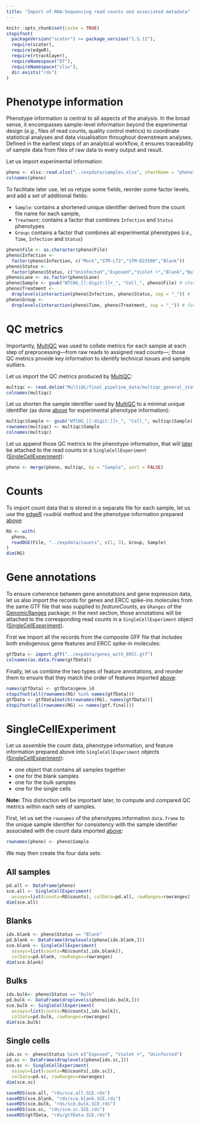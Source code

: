 ```yaml
---
title: "Import of RNA-Sequencing read counts and associated metadata"
---
```


<!-- Enable caching -->
```r
knitr::opts_chunk$set(cache = TRUE)
stopifnot(
  packageVersion("scater") >= package_version("1.5.12"),
  require(scater),
  require(edgeR),
  require(rtracklayer),
  requireNamespace("DT"),
  requireNamespace("xlsx"),
  dir.exists("rds")
)
```

# Phenotype information {#phenotypes}

Phenotype information is central to all aspects of the analysis.
In the broad sense, it encompasses sample-level information beyond the
experimental design (*e.g.*, files of read counts, quality control metrics)
to coordinate statistical analyses and data visualisation
throughout downstream analyses.
Defined in the earliest steps of an analytical workflow,
it ensures traceability of sample data from files of raw data to
every output and result.

Let us import experimental information:

```r
pheno <- xlsx::read.xlsx("../expdata/samples.xlsx", sheetName = "pheno")
colnames(pheno)
```

To facilitate later use, let us retype some fields, reorder some factor levels,
and add a set of additional fields:

* `Sample`: contains a shortened unique identifier derived from the count
  file name for each sample,
* `Treatment`: contains a factor that combines `Infection` and `Status`
  phenotypes
* `Group`: contains a factor that combines all experimental phenotypes
  (*i.e.*, `Time`, `Infection` and `Status`)

```r
pheno$File <- as.character(pheno$File)
pheno$Infection <-
  factor(pheno$Infection, c("Mock","STM-LT2","STM-D23580","Blank"))
pheno$Status <-
  factor(pheno$Status, c("Uninfected","Exposed","Violet +","Blank","Bulk"))
pheno$Lane <- as.factor(pheno$Lane)
pheno$Sample <- gsub("WTCHG_[[:digit:]]+_", "Cell_", pheno$File) # character
pheno$Treatment <-
  droplevels(interaction(pheno$Infection, pheno$Status, sep = "_")) # factor
pheno$Group <-
  droplevels(interaction(pheno$Time, pheno$Treatment, sep = "_")) # factor
```

# QC metrics {#QC}

Importantly, [MultiQC](http://multiqc.info) was used to collate metrics
for each sample at each step of preprocessing---from raw reads to assigned
read counts---; those QC metrics provide key information to identify
technical issues and sample outliers.

Let us import the QC metrics produced by [MultiQC](http://multiqc.info):

```r
multiqc <- read.delim("MultiQC/final_pipeline_data/multiqc_general_stats.txt")
colnames(multiqc)
```

Let us shorten the sample identifier used by [MultiQC](http://multiqc.info)
to a minimal unique identifier
(as done [above](#phenotypes) for experimental phenotype information):

```r
multiqc$Sample <- gsub("WTCHG_[[:digit:]]+_", "Cell_", multiqc$Sample)
rownames(multiqc) <- multiqc$Sample
colnames(multiqc)
```

Let us append those QC metrics to the phenotype information,
that will [later](#SingleCellExperiment) be attached to the read counts in a `SingleCellExperiment`
([SingleCellExperiment](http://bioconductor.org/packages/SingleCellExperiment)):

```r
pheno <- merge(pheno, multiqc, by = "Sample", sort = FALSE)
```

# Counts {#Counts}

To import count data that is stored in a separate file for each sample,
let us use the [edgeR](http://bioconductor.org/packages/edgeR)
`readDGE` method and the phenotype information prepared [above](#phenotypes):

```r
RG <- with(
  pheno,
  readDGE(File, "../expdata/counts", c(1, 3), Group, Sample)
)
dim(RG)
```

# Gene annotations {.tabset}

To ensure coherence between gene annotations and gene expression data,
let us also import the records for genes and ERCC spike-ins molecules
from the same GTF file that was supplied to *featureCounts*,
as `GRanges` of the
[GenomicRanges](http://bioconductor.org/packages/GenomicRanges) package;
in the next section, those annotations will be attached to the corresponding
read counts in a `SingleCellExperiment` object
([SingleCellExperiment](http://bioconductor.org/packages/SingleCellExperiment)).

First we import all the records from the composite GFF file that includes
both endogenous gene features and ERCC spike-in molecules:

```r
gtfData <- import.gff("../expdata/genes_with_ERCC.gtf")
colnames(as.data.frame(gtfData))
```

Finally, let us combine the two types of feature annotations,
and reorder them to ensure that they match the order of features imported
[above](#Counts):

```r
names(gtfData) <- gtfData$gene_id
stopifnot(all(rownames(RG) %in% names(gtfData)))
gtfData <- gtfData[match(rownames(RG), names(gtfData))]
stopifnot(all(rownames(RG) == names(gtf.final)))
```

# SingleCellExperiment {#SingleCellExperiment .tabset}

Let us assemble the count data, phenotype information, and feature information
prepared above into `SingleCellExperiment` objects
([SingleCellExperiment](http://bioconductor.org/packages/SingleCellExperiment)):

* one object that contains all samples together
* one for the blank samples
* one for the bulk samples
* one for the single cells

**Note:**
This distinction will be important later, to compute and compared QC metrics
within each sets of samples.

First, let us set the `rownames` of the phenotypes information `data.frame` to
the unique sample identifier for consistency with the sample identifier
associated with the count data imported [above](#Counts):

```r
rownames(pheno) <- pheno$Sample
```

We may then create the four data sets:

## All samples

```r
pd.all <- DataFrame(pheno)
sce.all <- SingleCellExperiment(
  assays=list(counts=RG$counts), colData=pd.all, rowRanges=rowranges)
dim(sce.all)
```

## Blanks

```r
idx.blank <- pheno$Status == "Blank"
pd.blank <- DataFrame(droplevels(pheno[idx.blank,]))
sce.blank <- SingleCellExperiment(
  assays=list(counts=RG$counts[,idx.blank]),
  colData=pd.blank, rowRanges=rowranges)
dim(sce.blank)
```

## Bulks

```r
idx.bulk<- pheno$Status == "Bulk"
pd.bulk <- DataFrame(droplevels(pheno[idx.bulk,]))
sce.bulk <- SingleCellExperiment(
  assays=list(counts=RG$counts[,idx.bulk]),
  colData=pd.bulk, rowRanges=rowranges)
dim(sce.bulk)
```

## Single cells

```r
idx.sc <- pheno$Status %in% c("Exposed", "Violet +", "Uninfected")
pd.sc <- DataFrame(droplevels(pheno[idx.sc,]))
sce.sc <- SingleCellExperiment(
  assays=list(counts=RG$counts[,idx.sc]),
  colData=pd.sc, rowRanges=rowranges)
dim(sce.sc)
```

<!-- As HTML pages are built independently, objects need to be saved to disk
and imported as needed by the following R mardown files -->

```r
saveRDS(sce.all, "rds/sce.all.SCE.rds")
saveRDS(sce.blank, "rds/sce.blank.SCE.rds")
saveRDS(sce.bulk, "rds/sce.bulk.SCE.rds")
saveRDS(sce.sc, "rds/sce.sc.SCE.rds")
saveRDS(gtfData, "rds/gtfData.SCE.rds")
```
